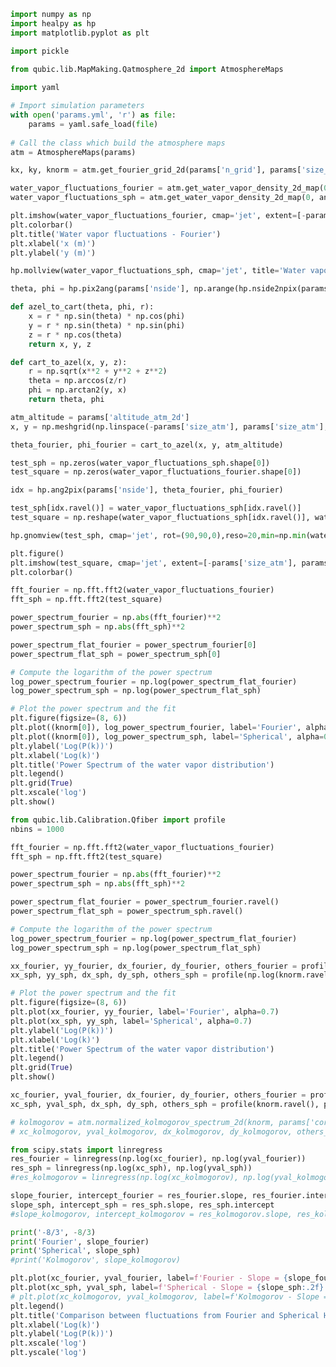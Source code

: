 ```python
import numpy as np
import healpy as hp
import matplotlib.pyplot as plt

import pickle

from qubic.lib.MapMaking.Qatmosphere_2d import AtmosphereMaps
 
import yaml
```

```python
# Import simulation parameters
with open('params.yml', 'r') as file:
    params = yaml.safe_load(file) 
    
# Call the class which build the atmosphere maps
atm = AtmosphereMaps(params)
```

```python
kx, ky, knorm = atm.get_fourier_grid_2d(params['n_grid'], params['size_atm'])
```

```python
water_vapor_fluctuations_fourier = atm.get_water_vapor_density_2d_map(0, angular=False)
water_vapor_fluctuations_sph = atm.get_water_vapor_density_2d_map(0, angular=True)
```

```python
plt.imshow(water_vapor_fluctuations_fourier, cmap='jet', extent=[-params['size_atm'], params['size_atm'], -params['size_atm'], params['size_atm']])
plt.colorbar()
plt.title('Water vapor fluctuations - Fourier')
plt.xlabel('x (m)')
plt.ylabel('y (m)')
```

```python
hp.mollview(water_vapor_fluctuations_sph, cmap='jet', title='Water vapor fluctuations = Spherical Harmonics')
```

```python
theta, phi = hp.pix2ang(params['nside'], np.arange(hp.nside2npix(params['nside'])))
```

```python
def azel_to_cart(theta, phi, r):
    x = r * np.sin(theta) * np.cos(phi)
    y = r * np.sin(theta) * np.sin(phi)
    z = r * np.cos(theta)
    return x, y, z

def cart_to_azel(x, y, z):
    r = np.sqrt(x**2 + y**2 + z**2)
    theta = np.arccos(z/r)
    phi = np.arctan2(y, x)
    return theta, phi
```

```python
atm_altitude = params['altitude_atm_2d']
x, y = np.meshgrid(np.linspace(-params['size_atm'], params['size_atm'], params['n_grid']), np.linspace(-params['size_atm'], params['size_atm'], params['n_grid']))

theta_fourier, phi_fourier = cart_to_azel(x, y, atm_altitude)
```

```python
test_sph = np.zeros(water_vapor_fluctuations_sph.shape[0])
test_square = np.zeros(water_vapor_fluctuations_fourier.shape[0])

idx = hp.ang2pix(params['nside'], theta_fourier, phi_fourier)

test_sph[idx.ravel()] = water_vapor_fluctuations_sph[idx.ravel()]
test_square = np.reshape(water_vapor_fluctuations_sph[idx.ravel()], water_vapor_fluctuations_fourier.shape)
```

```python
hp.gnomview(test_sph, cmap='jet', rot=(90,90,0),reso=20,min=np.min(water_vapor_fluctuations_sph), max=np.max(water_vapor_fluctuations_sph), title='Patch with same size than 2d square atm')

plt.figure()
plt.imshow(test_square, cmap='jet', extent=[-params['size_atm'], params['size_atm'], -params['size_atm'], params['size_atm']])
plt.colorbar()
```

```python
fft_fourier = np.fft.fft2(water_vapor_fluctuations_fourier)
fft_sph = np.fft.fft2(test_square)

power_spectrum_fourier = np.abs(fft_fourier)**2
power_spectrum_sph = np.abs(fft_sph)**2

power_spectrum_flat_fourier = power_spectrum_fourier[0]
power_spectrum_flat_sph = power_spectrum_sph[0]

# Compute the logarithm of the power spectrum
log_power_spectrum_fourier = np.log(power_spectrum_flat_fourier)
log_power_spectrum_sph = np.log(power_spectrum_flat_sph)

# Plot the power spectrum and the fit
plt.figure(figsize=(8, 6))
plt.plot((knorm[0]), log_power_spectrum_fourier, label='Fourier', alpha=0.7)
plt.plot((knorm[0]), log_power_spectrum_sph, label='Spherical', alpha=0.7)
plt.ylabel('Log(P(k))')
plt.xlabel('Log(k)')
plt.title('Power Spectrum of the water vapor distribution')
plt.legend()
plt.grid(True)
plt.xscale('log')
plt.show()
```

```python
from qubic.lib.Calibration.Qfiber import profile
nbins = 1000
```

```python
fft_fourier = np.fft.fft2(water_vapor_fluctuations_fourier)
fft_sph = np.fft.fft2(test_square)

power_spectrum_fourier = np.abs(fft_fourier)**2
power_spectrum_sph = np.abs(fft_sph)**2

power_spectrum_flat_fourier = power_spectrum_fourier.ravel()
power_spectrum_flat_sph = power_spectrum_sph.ravel()

# Compute the logarithm of the power spectrum
log_power_spectrum_fourier = np.log(power_spectrum_flat_fourier)
log_power_spectrum_sph = np.log(power_spectrum_flat_sph)

xx_fourier, yy_fourier, dx_fourier, dy_fourier, others_fourier = profile(np.log(knorm.ravel()), log_power_spectrum_fourier, nbins=nbins)
xx_sph, yy_sph, dx_sph, dy_sph, others_sph = profile(np.log(knorm.ravel()), log_power_spectrum_sph, nbins=nbins)
```

```python
# Plot the power spectrum and the fit
plt.figure(figsize=(8, 6))
plt.plot(xx_fourier, yy_fourier, label='Fourier', alpha=0.7)
plt.plot(xx_sph, yy_sph, label='Spherical', alpha=0.7)
plt.ylabel('Log(P(k))')
plt.xlabel('Log(k)')
plt.title('Power Spectrum of the water vapor distribution')
plt.legend()
plt.grid(True)
plt.show()
```

```python
xc_fourier, yval_fourier, dx_fourier, dy_fourier, others_fourier = profile(knorm.ravel(), power_spectrum_fourier.ravel(), nbins=nbins)
xc_sph, yval_sph, dx_sph, dy_sph, others_sph = profile(knorm.ravel(), power_spectrum_sph.ravel(), nbins=nbins)

# kolmogorov = atm.normalized_kolmogorov_spectrum_2d(knorm, params['correlation_length'])
# xc_kolmogorov, yval_kolmogorov, dx_kolmogorov, dy_kolmogorov, others_kolmogorov = profile(knorm.ravel(), kolmogorov.ravel(), nbins=nbins)
```

```python
from scipy.stats import linregress
res_fourier = linregress(np.log(xc_fourier), np.log(yval_fourier))
res_sph = linregress(np.log(xc_sph), np.log(yval_sph))
#res_kolmogorov = linregress(np.log(xc_kolmogorov), np.log(yval_kolmogorov))

slope_fourier, intercept_fourier = res_fourier.slope, res_fourier.intercept
slope_sph, intercept_sph = res_sph.slope, res_sph.intercept
#slope_kolmogorov, intercept_kolmogorov = res_kolmogorov.slope, res_kolmogorov.intercept
```

```python
print('-8/3', -8/3)
print('Fourier', slope_fourier)
print('Spherical', slope_sph)
#print('Kolmogorov', slope_kolmogorov)
```

```python
plt.plot(xc_fourier, yval_fourier, label=f'Fourier - Slope = {slope_fourier:.2f}')
plt.plot(xc_sph, yval_sph, label=f'Spherical - Slope = {slope_sph:.2f}')
# plt.plot(xc_kolmogorov, yval_kolmogorov, label=f'Kolmogorov - Slope = {slope_kolmogorov:.2f}')
plt.legend()
plt.title('Comparison between fluctuations from Fourier and Spherical Harmonics transforms')
plt.xlabel('Log(k)')
plt.ylabel('Log(P(k))')
plt.xscale('log')
plt.yscale('log')
```

```python

```

```python

```

```python

```

```python

```

```python

```

```python

```

```python

```

```python

```

```python

```
